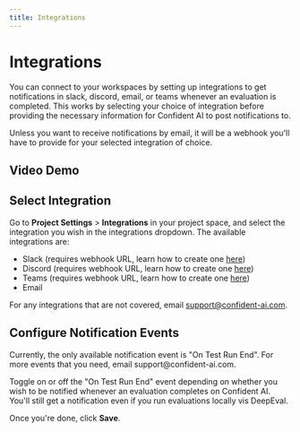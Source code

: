 ```yaml
---
title: Integrations
---
```



# Integrations

You can connect to your workspaces by setting up integrations to get notifications in slack, discord, email, or teams whenever an evaluation is completed. This works by selecting your choice of integration before providing the necessary information for Confident AI to post notifications to.

<Callout>
  Unless you want to receive notifications by email, it will be a webhook you'll
  have to provide for your selected integration of choice.
</Callout>

## Video Demo

<VideoDisplayer
  src="https://confident-docs.s3.us-east-1.amazonaws.com/project-configuration:setup-integrations.mp4"
  width="100%"
  title="Connect to Slack, Discord, Teams, etc."
/>

## Select Integration

Go to **Project Settings** > **Integrations** in your project space, and select the integration you wish in the integrations dropdown. The available integrations are:

- Slack (requires webhook URL, learn how to create one [here](https://api.slack.com/messaging/webhooks))
- Discord (requires webhook URL, learn how to create one [here](https://support.discord.com/hc/en-us/articles/228383668-Intro-to-Webhooks))
- Teams (requires webhook URL, learn how to create one [here](https://learn.microsoft.com/en-us/microsoftteams/platform/webhooks-and-connectors/how-to/add-incoming-webhook?tabs=newteams%2Cdotnet))
- Email

For any integrations that are not covered, email support@confident-ai.com.

## Configure Notification Events

<Callout type="info">
  Currently, the only available notification event is "On Test Run End". For
  more events that you need, email support@confident-ai.com.
</Callout>

Toggle on or off the "On Test Run End" event depending on whether you wish to be notified whenever an evaluation completes on Confident AI. You'll still get a notification even if you run evaluations locally vis DeepEval.

Once you're done, click **Save**.
